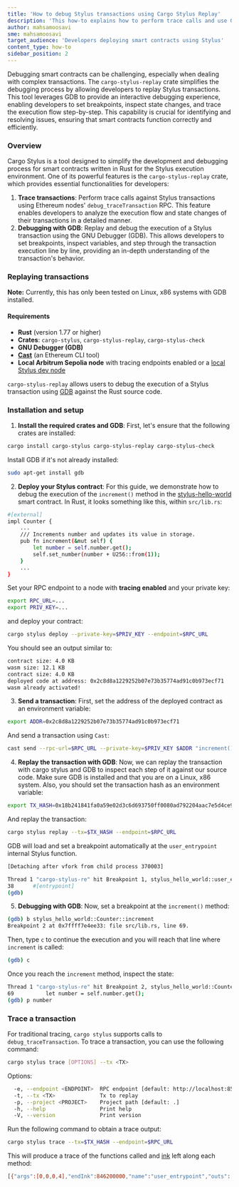 ```yaml
---
title: 'How to debug Stylus transactions using Cargo Stylus Replay'
description: 'This how-to explains how to perform trace calls and use GDB to replay and debug Stylus transactions, providing detailed analysis and troubleshooting.'
author: mahsamoosavi
sme: mahsamoosavi
target_audience: 'Developers deploying smart contracts using Stylus'
content_type: how-to
sidebar_position: 2
---
```



<PublicPreviewBannerPartial />

Debugging smart contracts can be challenging, especially when dealing with complex transactions. The `cargo-stylus-replay` crate simplifies the debugging process by allowing developers to replay Stylus transactions. This tool leverages GDB to provide an interactive debugging experience, enabling developers to set breakpoints, inspect state changes, and trace the execution flow step-by-step. This capability is crucial for identifying and resolving issues, ensuring that smart contracts function correctly and efficiently.

### Overview

Cargo Stylus is a tool designed to simplify the development and debugging process for smart contracts written in Rust for the Stylus execution environment. One of its powerful features is the `cargo-stylus-replay` crate, which provides essential functionalities for developers:

1. **Trace transactions**: Perform trace calls against Stylus transactions using Ethereum nodes' `debug_traceTransaction` RPC. This feature enables developers to analyze the execution flow and state changes of their transactions in a detailed manner.
2. **Debugging with GDB**: Replay and debug the execution of a Stylus transaction using the GNU Debugger (GDB). This allows developers to set breakpoints, inspect variables, and step through the transaction execution line by line, providing an in-depth understanding of the transaction's behavior.

### Replaying transactions

**Note:** Currently, this has only been tested on Linux, x86 systems with GDB installed.

#### Requirements

- **Rust** (version 1.77 or higher)
- **Crates**: `cargo-stylus`, `cargo-stylus-replay`, `cargo-stylus-check`
- **GNU Debugger (GDB)**
- **[Cast](https://book.getfoundry.sh/cast/)** (an Ethereum CLI tool)
- **Local Arbitrum Sepolia node** with tracing endpoints enabled or a [local Stylus dev node](https://arbitrum-docs-ncyp5gty1-offchain-labs.vercel.app/run-arbitrum-node/run-local-dev-node)

`cargo-stylus-replay` allows users to debug the execution of a Stylus transaction using [GDB](https://sourceware.org/gdb/) against the Rust source code.

### Installation and setup

1. **Install the required crates and GDB**: First, let's ensure that the following crates are installed:

```sh
cargo install cargo-stylus cargo-stylus-replay cargo-stylus-check
```

Install GDB if it's not already installed:

```sh
sudo apt-get install gdb
```

2. **Deploy your Stylus contract**: For this guide, we demonstrate how to debug the execution of the `increment()` method in the [stylus-hello-world](https://github.com/OffchainLabs/stylus-hello-world) smart contract. In Rust, it looks something like this, within `src/lib.rs`:

```sh
#[external]
impl Counter {
    ...
    /// Increments number and updates its value in storage.
    pub fn increment(&mut self) {
        let number = self.number.get();
        self.set_number(number + U256::from(1));
    }
    ...
}
```

Set your RPC endpoint to a node with **tracing enabled** and your private key:

```sh
export RPC_URL=...
export PRIV_KEY=...
```

and deploy your contract:

```sh
cargo stylus deploy --private-key=$PRIV_KEY --endpoint=$RPC_URL
```

You should see an output similar to:

```sh
contract size: 4.0 KB
wasm size: 12.1 KB
contract size: 4.0 KB
deployed code at address: 0x2c8d8a1229252b07e73b35774ad91c0b973ecf71
wasm already activated!
```

3. **Send a transaction**: First, set the address of the deployed contract as an environment variable:

```sh
export ADDR=0x2c8d8a1229252b07e73b35774ad91c0b973ecf71
```

And send a transaction using `Cast`:

```sh
cast send --rpc-url=$RPC_URL --private-key=$PRIV_KEY $ADDR "increment()"
```

4. **Replay the transaction with GDB**: Now, we can replay the transaction with cargo stylus and GDB to inspect each step of it against our source code. Make sure GDB is installed and that you are on a Linux, x86 system.
   Also, you should set the transaction hash as an environment variable:

```sh
export TX_HASH=0x18b241841fa0a59e02d3c6d693750ff0080ad792204aac7e5d4ce9e20c466835
```

And replay the transaction:

```sh
cargo stylus replay --tx=$TX_HASH --endpoint=$RPC_URL
```

GDB will load and set a breakpoint automatically at the `user_entrypoint` internal Stylus function.

```sh
[Detaching after vfork from child process 370003]

Thread 1 "cargo-stylus-re" hit Breakpoint 1, stylus_hello_world::user_entrypoint (len=4) at src/lib.rs:38
38	    #[entrypoint]
(gdb)
```

5. **Debugging with GDB**: Now, set a breakpoint at the `increment()` method:

```sh
(gdb) b stylus_hello_world::Counter::increment
Breakpoint 2 at 0x7ffff7e4ee33: file src/lib.rs, line 69.
```

Then, type `c` to continue the execution and you will reach that line where `increment` is called:

```sh
(gdb) c
```

Once you reach the `increment` method, inspect the state:

```sh
Thread 1 "cargo-stylus-re" hit Breakpoint 2, stylus_hello_world::Counter::increment (self=0x7fffffff9ae8) at src/lib.rs:69
69	        let number = self.number.get();
(gdb) p number
```

### Trace a transaction

For traditional tracing, `cargo stylus` supports calls to `debug_traceTransaction`. To trace a transaction, you can use the following command:

```sh
cargo stylus trace [OPTIONS] --tx <TX>
```

Options:

```sh
  -e, --endpoint <ENDPOINT>  RPC endpoint [default: http://localhost:8547]
  -t, --tx <TX>              Tx to replay
  -p, --project <PROJECT>    Project path [default: .]
  -h, --help                 Print help
  -V, --version              Print version
```

Run the following command to obtain a trace output:

```sh
cargo stylus trace --tx=$TX_HASH --endpoint=$RPC_URL
```

This will produce a trace of the functions called and [ink](https://docs.arbitrum.io/stylus/concepts/stylus-gas#ink-and-gas) left along each method:

```sh
[{"args":[0,0,0,4],"endInk":846200000,"name":"user_entrypoint","outs":[],"startInk":846200000},{"args":[],"endInk":846167558,"name":"msg_reentrant","outs":[0,0,0,0],"startInk":846175958},{"args":[],"endInk":846047922,"name":"read_args","outs":[208,157,224,138],"startInk":846061362},{"args":[],"endInk":845914924,"name":"msg_value","outs":[0,0,0,0,0,0,0,0,0,0,0,0,0,0,0,0,0,0,0,0,0,0,0,0,0,0,0,0,0,0,0,0],"startInk":845928364},{"args":[0,0,0,0,0,0,0,0,0,0,0,0,0,0,0,0,0,0,0,0,0,0,0,0,0,0,0,0,0,0,0,0],"endInk":227196069,"name":"storage_load_bytes32","outs":[0,0,0,0,0,0,0,0,0,0,0,0,0,0,0,0,0,0,0,0,0,0,0,0,0,0,0,0,0,0,0,0],"startInk":844944549},{"args":[0,0,0,0,0,0,0,0,0,0,0,0,0,0,0,0,0,0,0,0,0,0,0,0,0,0,0,0,0,0,0,0,0,0,0,0,0,0,0,0,0,0,0,0,0,0,0,0,0,0,0,0,0,0,0,0,0,0,0,0,0,0,0,1],"endInk":226716083,"name":"storage_cache_bytes32","outs":[],"startInk":226734563},{"args":[0],"endInk":226418732,"name":"storage_flush_cache","outs":[],"startInk":226486805},{"args":[],"endInk":226362319,"name":"write_result","outs":[],"startInk":226403481},{"args":[],"endInk":846200000,"name":"user_returned","outs":[0,0,0,0],"startInk":846200000}]
```
